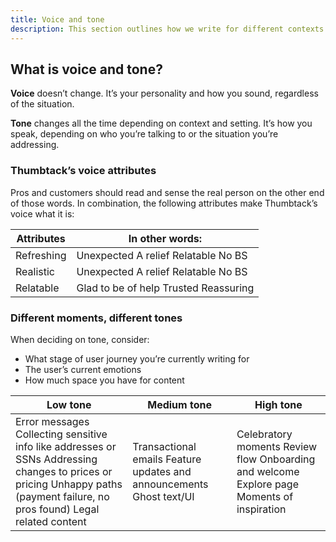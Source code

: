 ```yaml
---
title: Voice and tone
description: This section outlines how we write for different contexts and situations for the pro and customer experiences.
---
```



## What is voice and tone?

**Voice** doesn’t change. It’s your personality and how you sound, regardless of the situation.

**Tone** changes all the time depending on context and setting. It’s how you speak, depending on who you’re talking to or the situation you’re addressing.

### Thumbtack’s voice attributes

Pros and customers should read and sense the real person on the other end of those words. In combination, the following attributes make Thumbtack’s voice what it is:

<table>
    <thead>
        <tr>
            <th>Attributes</th>
            <th>In other words:</th>
        </tr>
    </thead>
    <tbody className="v-top">
        <tr>
            <td>
                <Text size={1} className="black-300">
                    Refreshing
                </Text>
            </td>
            <td>
                <List>
                    <ListItem>Unexpected</ListItem>
                    <ListItem>A relief</ListItem>
                    <ListItem>Relatable</ListItem>
                    <ListItem>No BS</ListItem>
                </List>
            </td>
        </tr>
        <tr>
            <td>
                <Text size={1} className="black-300">
                    Realistic
                </Text>
            </td>
            <td>
                <List>
                    <ListItem>Unexpected</ListItem>
                    <ListItem>A relief</ListItem>
                    <ListItem>Relatable</ListItem>
                    <ListItem>No BS</ListItem>
                </List>
            </td>
        </tr>
        <tr>
            <td>
                <Text size={1} className="black-300">
                    Relatable
                </Text>
            </td>
            <td>
                <List>
                    <ListItem>Glad to be of help</ListItem>
                    <ListItem>Trusted</ListItem>
                    <ListItem>Reassuring</ListItem>
                </List>
            </td>
        </tr>
    </tbody>
</table>

### Different moments, different tones

When deciding on tone, consider:

-   What stage of user journey you’re currently writing for
-   The user’s current emotions
-   How much space you have for content

<table>
    <thead>
        <tr>
            <th>
                <Text size={1} className="black-300">
                    Low tone
                </Text>
            </th>
            <th>
                <Text size={1} className="black-300">
                    Medium tone
                </Text>
            </th>
            <th>
                <Text size={1} className="black-300">
                    High tone
                </Text>
            </th>
        </tr>
    </thead>
    <tbody className="v-top">
        <tr>
            <td>
                <List>
                    <ListItem>Error messages</ListItem>
                    <ListItem>Collecting sensitive info like addresses or SSNs</ListItem>
                    <ListItem>Addressing changes to prices or pricing</ListItem>
                    <ListItem>Unhappy paths (payment failure, no pros found)</ListItem>
                    <ListItem>Legal related content</ListItem>
                </List>
            </td>
            <td>
                <List>
                    <ListItem>Transactional emails</ListItem>
                    <ListItem>Feature updates and announcements</ListItem>
                    <ListItem>Ghost text/UI</ListItem>
                </List>
            </td>
            <td>
                <List>
                    <ListItem>Celebratory moments</ListItem>
                    <ListItem>Review flow</ListItem>
                    <ListItem>Onboarding and welcome</ListItem>
                    <ListItem>Explore page</ListItem>
                    <ListItem>Moments of inspiration</ListItem>
                </List>
            </td>
        </tr>
    </tbody>
</table>
